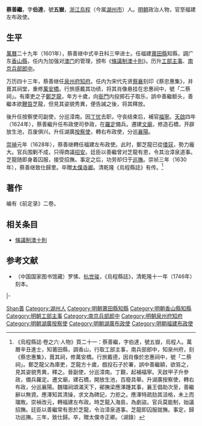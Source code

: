 {{明清人物信息框
| 姓名 = 蔡善繼
| 原名 =
| 圖片名稱= 
| 圖片大小 = 200px
| 圖片說明 = 
| 最高職務 = 福建左布政使
| 國家 = 大明
| 爵位 =
| 籍貫 = [[浙江承宣布政使司|浙江承宣布政使司]][[烏程縣|烏程縣]]
| 族裔 = 漢族
| 旗籍 = 
| 字號 = 字伯達，號五嶽
| 諡號 = 
| 出生日期 = 生年不详
| 出生地點 = [[浙江承宣布政使司|浙江]][[烏程縣|烏程縣]]
| 逝世日期 = 卒年不详
| 逝世地點 = [[浙江承宣布政使司|浙江]][[烏程縣|烏程縣]]
| 墓葬 =
| 配偶 =
| 親屬 =
| 出身 = 
*萬曆二十九年（1601年）辛丑科同進士出身
| 經歷 = 
*莆田縣知縣
*香山縣知縣
*工部主事
*南京兵部郎中
*泉州府知府
*福建按察使司副使
*福建布政使司參政
*湖廣按察使
*湖廣右布政使
*福建左布政使
| 著作 =
*《前定录》二卷
}}

'''蔡善繼'''，字'''伯達'''，號'''五嶽'''，[[浙江|浙江]][[烏程|烏程]]（今属[[湖州市|湖州市]]）人。[[明朝|明朝]]政治人物，官至福建左布政使。

==生平==
[[萬曆|萬曆]]二十九年（1601年），蔡善继中式辛丑科三甲进士。任福建[[莆田縣|莆田縣]]知縣，調广东[[香山縣|香山縣]]，任内为加强对[[葡属澳门|澳门]]的管理，颁布《[[條議制澳十則|條議制澳十則]]》。历升[[工部|工部]][[主事|主事]]、[[南京|南京]][[兵部|兵部]][[郎中|郎中]]。

万历四十三年，蔡善继任[[泉州府|泉州府]][[知府|知府]]。任内为宋代先贤[[蔡襄|蔡襄]]刻印《蔡忠惠集》，并葺其祠堂，重修[[洛陽橋|萬安橋]]。行旅感戴其功绩，将其肖像悬挂在忠惠祠中，號「二蔡祠」。有庫吏之子[[鄭芝龍|鄭芝龍]]，年方十歲，向[[衙門|衙門]]内投掷石子取乐，誤中善繼额头，善繼本欲[[鞭笞|鞭笞]]芝龍，但見其姿貌秀異，便告誡之後，将其釋放。

後升任按察使司副使，分巡漳南。因[[丁忧|丁忧]]去职，守丧结束后，補官[[福寧|福寧]]。[[天啟|天啟]]四年（1624年），蔡善繼升任布政使司參政，在[[羅定|羅定]]備兵。遷建[[文廟|文廟]]，修造石橋，开辟放生池，百废俱兴。升任湖廣[[按察使|按察使]]，轉右布政使，分巡[[襄陽|襄陽]]。<!---当时，权阉[[魏忠贤|魏忠贤]]势力正盛，生祠滿天下，郧阳抚治[[梁應澤|梁應澤]]踵其事，襄王倡助次至，善繼辭以無資。應澤知其清操，求文為碑記，力拒之。應澤于是疏劾善继沮格。疏未上，阉党已敗。--->

[[崇禎|崇禎]]元年（1628年），蔡善继轉任福建左布政使。此时，鄭芝龍已從[[倭寇|倭寇]]，勢力龐大。官兵围剿不成，只得商議[[招安|招安]]。廷臣以善繼曾对芝龍有恩，令其治漳泉道事。芝龍随即身着囚服，接受招撫。事定之后，功劳却归于[[巡撫|巡撫]]。崇祯三年（1630年），蔡善继致仕歸里。卒贈[[太僕寺卿|太僕寺卿]]。清乾隆《烏程縣誌》有传。<ref>《烏程縣誌·卷之六·人物》頁二十一：蔡善繼，字伯達，號五嶽，烏程人。萬曆辛丑進士，知莆田縣，調香山，行取工部主事，南兵部郎中，知泉州府，刻《蔡忠惠集》，葺其祠，修萬安橋。行旅戴德，因肖像於忠惠祠中，號「二蔡祠」。鄭芝龍父為庫吏，芝龍方十歲，戲投石子於署，誤中善繼額，欲笞之，見其姿貌秀異，釋之。晉副使，分巡漳南。丁艱，起補福寧。天啟甲子升參政，備兵羅定。遷文廟，建石橋，開放生池，百廢具舉。升湖廣按察使，轉右布政，分巡襄陽。魏璫祠頌滿天下，鄖撫梁應澤踵其事，襄王倡助次至，善繼辭以無資。應澤知其清操，求文為碑記，力拒之。應澤特疏劾其沮格，未上而璫敗。崇禎改元，轉福建左布政。時芝龍入海島，為劇盜。官兵莫能制，始議招撫。廷臣以善繼常有恩於芝龍，令治漳泉道事。芝龍即囚服就撫。事定，歸功巡撫。三年，致仕歸。卒，贈太僕寺正卿。（湖錄）</ref>

==著作==
编有《前定录》二卷。

==相关条目==
*[[條議制澳十則|條議制澳十則]]

==参考文献==
{{reflist}}
*（中国国家图书馆藏）罗愫、[[杭世骏|杭世骏]]，《烏程縣誌》，清乾隆十一年（1746年）刻本。

{{並稱|苕中真廉吏|[[費兆元|費兆元]] · [[蔡善继|蔡善继]] · [[潘士遴|潘士遴]]}}
{{start box}}
{{s-off}}
{{s-before|[[張聯奎_(萬曆進士)|张联奎]]<br>}}
{{s-title|明朝莆田县知县|1603年-1607年}}
{{s-after|[[何南金|何南金]]<br>}}
{{s-before|王好善<br>广西藤县举人}}
{{s-title|明朝香山縣知縣|1608年－1613年}}
{{s-after|[[羅繼宗|羅繼宗]]}}
|-
{{succession box|[[陽思謙|陽思謙]]|[[赵士许|赵士许]]|[[泉州府|泉州府]][[知府|知府]]|1615年－1618年}}
{{end box}}

{{萬曆二十九年辛丑科殿試金榜}}

{{Authority control}}

{{DEFAULTSORT:Cai蔡}}
[[Category:蔡姓|Shan善]]
[[Category:湖州人|Category:湖州人]]
[[Category:明朝莆田縣知縣|Category:明朝莆田縣知縣]]
[[Category:明朝香山縣知縣|Category:明朝香山縣知縣]]
[[Category:明朝工部主事|Category:明朝工部主事]]
[[Category:南京兵部郎中|Category:南京兵部郎中]]
[[Category:明朝泉州府知府|Category:明朝泉州府知府]]
[[Category:明朝湖廣按察使|Category:明朝湖廣按察使]]
[[Category:明朝湖廣布政使|Category:明朝湖廣布政使]]
[[Category:明朝福建布政使|Category:明朝福建布政使]]